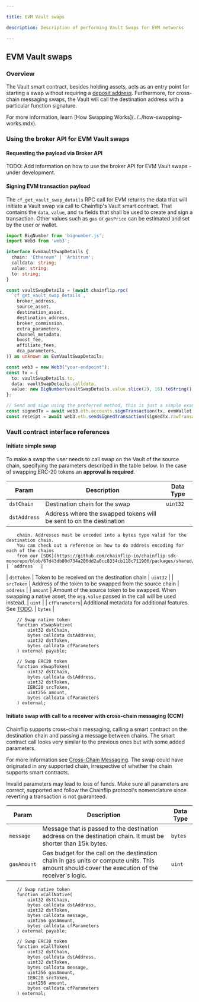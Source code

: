 ```yaml
---

title: EVM Vault swaps

description: Description of performing Vault Swaps for EVM networks

---
```




## EVM Vault swaps

### Overview

The Vault smart contract, besides holding assets, acts as an entry point for starting a swap without requiring a [deposit address](../javascript-sdk/swap-assets/request-deposit-address/v2). Furthermore, for cross-chain messaging swaps, the Vault will call the destination address with a particular function signature.

<Callout type="info">
For more information, learn [How Swapping Works](../../how-swapping-works.mdx).
</Callout>

### Using the broker API for EVM Vault swaps

#### Requesting the payload via Broker API

TODO: Add information on how to use the broker API for EVM Vault swaps - under development.

#### Signing EVM transaction payload

The `cf_get_vault_swap_details` RPC call for EVM returns the data that will initiate a Vault swap via call to Chainflip's Vault smart contract. That contains the `data`, `value`, and `to` fields that shall be used to create and sign a transaction. Other values such as `gas` or `gasPrice` can be estimated and set by the user or wallet.

```typescript copy
import BigNumber from 'bignumber.js';
import Web3 from 'web3';

interface EvmVaultSwapDetails {
  chain: 'Ethereum' | 'Arbitrum';
  calldata: string;
  value: string;
  to: string;
}

const vaultSwapDetails = (await chainflip.rpc(
  `cf_get_vault_swap_details`,
    broker_address,
    source_asset,
    destination_asset,
    destination_address,
    broker_commission,
    extra_parameters,
    channel_metadata,
    boost_fee,
    affiliate_fees,
    dca_parameters,
)) as unknown as EvmVaultSwapDetails;

const web3 = new Web3("your-endpoint");
const tx = {
  to: vaultSwapDetails.to,
  data: vaultSwapDetails.calldata,
  value: new BigNumber(vaultSwapDetails.value.slice(2), 16).toString(),
};

// Send and sign using the preferred method, this is just a simple example
const signedTx = await web3.eth.accounts.signTransaction(tx, evmWallet.privateKey);
const receipt = await web3.eth.sendSignedTransaction(signedTx.rawTransaction as string);
```

### Vault contract interface references


#### Initiate simple swap

To make a swap the user needs to call swap on the Vault of the source chain, specifying the parameters described in the table below. In the case of swapping ERC-20 tokens an **approval is required**.

| Param         | Description                                                                                                     | Data Type  |
|---------------|-----------------------------------------------------------------------------------------------------------------|------------|
| `dstChain`    | Destination chain for the swap                                                                                  | `uint32`   |
| `dstAddress`  |  Address where the swapped tokens will be sent to on the destination
        chain. Addresses must be encoded into a bytes type valid for the destination chain.
        You can check out a reference on how to do address encoding for each of the chains
        from our [SDK](https://github.com/chainflip-io/chainflip-sdk-monorepo/blob/67d43db80d734a206dd2a0cc8334cb118c711906/packages/shared/src/vault/executeSwap.ts#L31) | `address`  |
| `dstToken`    | Token to be received on the destination chain                                                                   | `uint32`   |
| `srcToken`    | Address of the token to be swapped from the source chain                                                        | `address`  |
| `amount`      | Amount of the source token to be swapped. When swapping a native asset, the `msg.value` passed in the call will be used instead. | `uint`     |
| `cfParameters`| Additional metadata for additional features. See  <a href="/TODO">TODO</a>.                                                      | `bytes`    |


```solidity
    // Swap native token
    function xSwapNative(
        uint32 dstChain,
        bytes calldata dstAddress,
        uint32 dstToken,
        bytes calldata cfParameters
    ) external payable;

    // Swap ERC20 token
    function xSwapToken(
        uint32 dstChain,
        bytes calldata dstAddress,
        uint32 dstToken,
        IERC20 srcToken,
        uint256 amount,
        bytes calldata cfParameters
    ) external;
```

#### Initiate swap with call to a receiver with cross-chain messaging (CCM)

Chainflip supports cross-chain messaging, calling a smart contract on the destination chain and passing a message between chains. The smart contract call looks very similar to the previous ones but with some added parameters.

For more information see [Cross-Chain Messaging](cross-chain-messaging/cross-chain-messaging.mdx). The swap could have originated in any supported chain, irrespective of whether the chain supports smart contracts.

<Callout type="warning">

Invalid parameters may lead to loss of funds. Make sure all parameters are correct, supported and follow the Chainflip protocol's nomenclature since reverting a transaction is not guaranteed.

</Callout>

| Param       | Description                                                                                                                   | Data Type  |
|-------------|-------------------------------------------------------------------------------------------------------------------------------|------------|
| `message`   | Message that is passed to the destination address on the destination chain. It must be shorter than 15k bytes.                | `bytes`    |
| `gasAmount` | Gas budget for the call on the destination chain in gas units or compute units. This amount should cover the execution of the receiver's logic. | `uint`     |


```solidity
    // Swap native token
    function xCallNative(
        uint32 dstChain,
        bytes calldata dstAddress,
        uint32 dstToken,
        bytes calldata message,
        uint256 gasAmount,
        bytes calldata cfParameters
    ) external payable;

    // Swap ERC20 token
    function xCallToken(
        uint32 dstChain,
        bytes calldata dstAddress,
        uint32 dstToken,
        bytes calldata message,
        uint256 gasAmount,
        IERC20 srcToken,
        uint256 amount,
        bytes calldata cfParameters
    ) external;
```